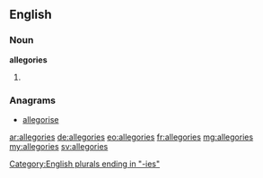 ==English==

===Noun===
'''allegories'''

# {{plural of|allegory}}

===Anagrams===
* [[allegorise#English|allegorise]]

[[Category:English plurals ending in "-ies"]]

[[ar:allegories]]
[[de:allegories]]
[[eo:allegories]]
[[fr:allegories]]
[[mg:allegories]]
[[my:allegories]]
[[sv:allegories]]